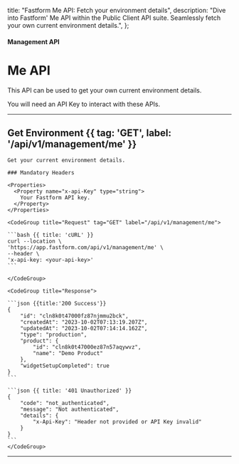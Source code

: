 
  title: "Fastform Me API: Fetch your environment details",
  description:
    "Dive into Fastform' Me API within the Public Client API suite. Seamlessly fetch your own current environment details.",
};

#### Management API

# Me API

This API can be used to get your own current environment details.

<Note>You will need an API Key to interact with these APIs.</Note>

---

## Get Environment {{ tag: 'GET', label: '/api/v1/management/me' }}

<Row>
  <Col>

    Get your current environment details.

    ### Mandatory Headers

    <Properties>
      <Property name="x-api-Key" type="string">
        Your Fastform API key.
      </Property>
    </Properties>

  </Col>
  <Col sticky>

    <CodeGroup title="Request" tag="GET" label="/api/v1/management/me">

    ```bash {{ title: 'cURL' }}
    curl --location \
    'https://app.fastform.com/api/v1/management/me' \
    --header \
    'x-api-key: <your-api-key>'
    ```

    </CodeGroup>

    <CodeGroup title="Response">

    ```json {{title:'200 Success'}}
    {
        "id": "cln8k0t47000fz87njmmu2bck",
        "createdAt": "2023-10-02T07:13:19.207Z",
        "updatedAt": "2023-10-02T07:14:14.162Z",
        "type": "production",
        "product": {
            "id": "cln8k0t47000ez87n57aqywvz",
            "name": "Demo Product"
        },
        "widgetSetupCompleted": true
    }
    ```

    ```json {{ title: '401 Unauthorized' }}
    {
        "code": "not_authenticated",
        "message": "Not authenticated",
        "details": {
            "x-Api-Key": "Header not provided or API Key invalid"
        }
    }
    ```
    </CodeGroup>

  </Col>
</Row>

---

